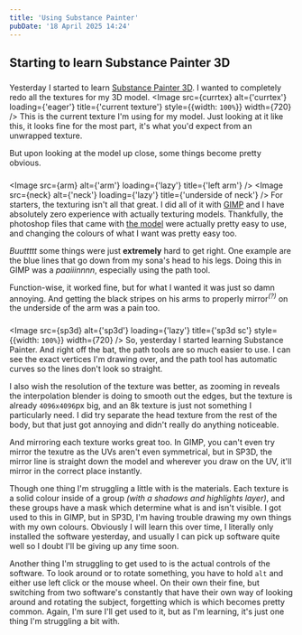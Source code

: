 ```yaml
---
title: 'Using Substance Painter'
pubDate: '18 April 2025 14:24'
---
```



## Starting to learn Substance Painter 3D

###

Yesterday I started to learn [Substance Painter 3D](https://www.adobe.com/uk/products/substance3d/apps/painter.html).
I wanted to completely redo all the textures for my 3D model.
<Image
  src={currtex} alt={'currtex'}
  loading={'eager'} title={'current texture'}
  style={{width: `100%`}} width={720}
/>
This is the current texture I'm using for my model. Just looking at it like this, it looks fine for the most part, it's what you'd expect from an unwrapped texture.

But upon looking at the model up close, some things become pretty obvious.

###

<Image src={arm} alt={'arm'} loading={'lazy'} title={'left arm'} />
<Image src={neck} alt={'neck'} loading={'lazy'} title={'underside of neck'} />
For starters, the texturing isn't all that great. I did all of it with [GIMP](https://gimp.org) and I have absolutely zero experience with actually texturing models. Thankfully, the photoshop files that came with [the model](https://juliawinterpaw.gumroad.com/l/canine) were actually pretty easy to use, and changing the colours of what I want was pretty easy too.

*Buuttttt* some things were just **extremely** hard to get right. One example are the blue lines that go down from my sona's head to his legs. Doing this in GIMP was a *paaiiinnnn*, especially using the path tool.

Function-wise, it worked fine, but for what I wanted it was just so damn annoying. And getting the black stripes on his arms to properly mirror<sup>*(?)*</sup> on the underside of the arm was a pain too.

###

<Image
  src={sp3d} alt={'sp3d'}
  loading={'lazy'} title={'sp3d sc'}
  style={{width: `100%`}} width={720}
/>
So, yesterday I started learning Substance Painter. And right off the bat, the path tools are so much easier to use. I can see the exact vertices I'm drawing over, and the path tool has automatic curves so the lines don't look so straight.

I also wish the resolution of the texture was better, as zooming in reveals the interpolation blender is doing to smooth out the edges, but the texture is already `4096x4096`px big, and an 8k texture is just not something I particularly need. I did try separate the head texture from the rest of the body, but that just got annoying and didn't really do anything noticeable.

And mirroring each texture works great too. In GIMP, you can't even try mirror the texutre as the UVs aren't even symmetrical, but in SP3D, the mirror line is straight down the model and wherever you draw on the UV, it'll mirror in the correct place instantly.

Though one thing I'm struggling a little with is the materials. Each texture is a solid colour inside of a group *(with a shadows and highlights layer)*, and these groups have a mask which determine what is and isn't visible. I got used to this in GIMP, but in SP3D, I'm having trouble drawing my own things with my own colours. Obviously I will learn this over time, I literally only installed the software yesterday, and usually I can pick up software quite well so I doubt I'll be giving up any time soon.

Another thing I'm struggling to get used to is the actual controls of the software. To look around or to rotate something, you have to hold `alt` and either use left click or the mouse wheel. On their own their fine, but switching from two software's constantly that have their own way of looking around and rotating the subject, forgetting which is which becomes pretty common. Again, I'm sure I'll get used to it, but as I'm learning, it's just one thing I'm struggling a bit with.